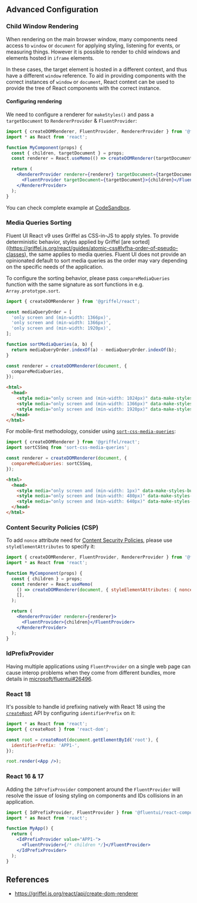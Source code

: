 
<Meta title="Concepts/Developer/Advanced Configuration" />

## Advanced Configuration

### Child Window Rendering

When rendering on the main browser window, many components need access to `window` or `document` for applying styling, listening for events, or measuring things. However it is possible to render to child windows and elements hosted in `iframe` elements.

In these cases, the target element is hosted in a different context, and thus have a different `window` reference. To aid in providing components with the correct instances of `window` or `document`, React context can be used to provide the tree of React components with the correct instance.

#### Configuring rendering

We need to configure a renderer for `makeStyles()` and pass a `targetDocument` to `RendererProvider` & `FluentProvider`:

```jsx
import { createDOMRenderer, FluentProvider, RendererProvider } from '@fluentui/react-components';
import * as React from 'react';

function MyComponent(props) {
  const { children, targetDocument } = props;
  const renderer = React.useMemo(() => createDOMRenderer(targetDocument), [targetDocument]);

  return (
    <RendererProvider renderer={renderer} targetDocument={targetDocument}>
      <FluentProvider targetDocument={targetDocument}>{children}</FluentProvider>
    </RendererProvider>
  );
}
```

You can check complete example at [CodeSandbox](https://codesandbox.io/s/fluentuireact-components-render-into-iframe-l62ke).

### Media Queries Sorting

Fluent UI React v9 uses Griffel as CSS-in-JS to apply styles. To provide deterministic behavior, styles applied by Griffel [are sorted]((https://griffel.js.org/react/guides/atomic-css#lvfha-order-of-pseudo-classes), the same applies to media queries. Fluent UI does not provide an opinionated default to sort media queries as the order may vary depending on the specific needs of the application.

To configure the sorting behavior, please pass `compareMediaQueries` function with the same signature as sort functions in e.g. `Array.prototype.sort`.

```js
import { createDOMRenderer } from '@griffel/react';

const mediaQueryOrder = [
  'only screen and (min-width: 1366px)',
  'only screen and (min-width: 1366px)',
  'only screen and (min-width: 1920px)',
];

function sortMediaQueries(a, b) {
  return mediaQueryOrder.indexOf(a) - mediaQueryOrder.indexOf(b);
}

const renderer = createDOMRenderer(document, {
  compareMediaQueries,
});
```

```html
<html>
  <head>
    <style media="only screen and (min-width: 1024px)" data-make-styles-bucket="m"></style>
    <style media="only screen and (min-width: 1366px)" data-make-styles-bucket="m"></style>
    <style media="only screen and (min-width: 1920px)" data-make-styles-bucket="m"></style>
  </head>
</html>
```

For mobile-first methodology, consider using [`sort-css-media-queries`](https://github.com/dutchenkoOleg/sort-css-media-queries):

```js
import { createDOMRenderer } from '@griffel/react';
import sortCSSmq from 'sort-css-media-queries';

const renderer = createDOMRenderer(document, {
  compareMediaQueries: sortCSSmq,
});
```

```html
<html>
  <head>
    <style media="only screen and (min-width: 1px)" data-make-styles-bucket="m"></style>
    <style media="only screen and (min-width: 480px)" data-make-styles-bucket="m"></style>
    <style media="only screen and (min-width: 640px)" data-make-styles-bucket="m"></style>
  </head>
</html>
```

### Content Security Policies (CSP)

To add `nonce` attribute need for [Content Security Policies](https://developer.mozilla.org/en-US/docs/Web/HTTP/CSP), please use `styleElementAttributes` to specify it:

```jsx
import { createDOMRenderer, FluentProvider, RendererProvider } from '@fluentui/react-components';
import * as React from 'react';

function MyComponent(props) {
  const { children } = props;
  const renderer = React.useMemo(
    () => createDOMRenderer(document, { styleElementAttributes: { nonce: 'random' } }),
    [],
  );

  return (
    <RendererProvider renderer={renderer}>
      <FluentProvider>{children}</FluentProvider>
    </RendererProvider>
  );
}
```

### IdPrefixProvider

Having multiple applications using `FluentProvider` on a single web page can cause interop problems when they come from different bundles, more details in [microsoft/fluentui#26496](https://github.com/microsoft/fluentui/pull/26496).

### React 18

It's possible to handle id prefixing natively with React 18 using the [`createRoot`](https://react.dev/reference/react-dom/client/createRoot#parameters) API by configuring `identifierPrefix` on it:

```jsx
import * as React from 'react';
import { createRoot } from 'react-dom';

const root = createRoot(document.getElementById('root'), {
  identifierPrefix: 'APP1-',
});

root.render(<App />);
```

### React 16 & 17

Adding the `IdPrefixProvider` component around the `FluentProvider` will resolve the issue of losing styling on components and IDs collisions in an application.

```jsx
import { IdPrefixProvider, FluentProvider } from '@fluentui/react-components';
import * as React from 'react';

function MyApp() {
  return (
    <IdPrefixProvider value="APP1-">
      <FluentProvider>{/* children */}</FluentProvider>
    </IdPrefixProvider>
  );
}
```

## References

- https://griffel.js.org/react/api/create-dom-renderer
